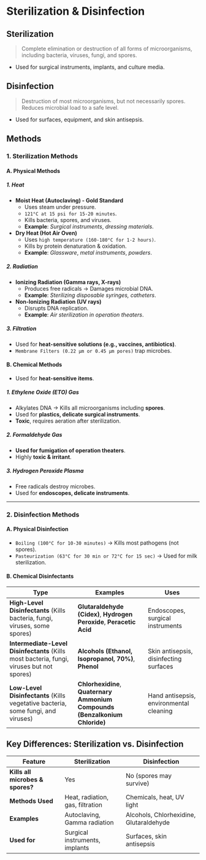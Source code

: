 # Sterilization & Disinfection

## Sterilization

> Complete elimination or destruction of all forms of microorganisms, including bacteria, viruses, fungi, and spores.

- Used for surgical instruments, implants, and culture media.

## Disinfection

> Destruction of most microorganisms, but not necessarily spores.<br/>Reduces microbial load to a safe level.

- Used for surfaces, equipment, and skin antisepsis.

## Methods

### 1. Sterilization Methods

#### A. Physical Methods

##### 1. Heat

- **Moist Heat (Autoclaving) - Gold Standard**
  - Uses steam under pressure.
  - `121°C at 15 psi for 15-20 minutes`.
  - Kills bacteria, spores, and viruses.
  - **Example**: _Surgical instruments_, _dressing materials_.
- **Dry Heat (Hot Air Oven)**
  - Uses `high temperature (160-180°C for 1-2 hours)`.
  - Kills by protein denaturation & oxidation.
  - **Example**: _Glassware_, _metal instruments_, _powders_.

##### 2. Radiation

- **Ionizing Radiation (Gamma rays, X-rays)**
  - Produces free radicals → Damages microbial DNA.
  - **Example**: _Sterilizing disposable syringes, catheters_.
- **Non-Ionizing Radiation (UV rays)**
  - Disrupts DNA replication.
  - **Example**: _Air sterilization in operation theaters_.

##### 3. Filtration

- Used for **heat-sensitive solutions (e.g., vaccines, antibiotics)**.
- `Membrane Filters (0.22 μm or 0.45 μm pores)` trap microbes.

#### B. Chemical Methods

- Used for **heat-sensitive items**.

##### 1. Ethylene Oxide (ETO) Gas

- Alkylates DNA → Kills all microorganisms including **spores**.
- Used for **plastics, delicate surgical instruments**.
- **Toxic**, requires aeration after sterilization.

##### 2. Formaldehyde Gas

- **Used for fumigation of operation theaters**.
- Highly **toxic & irritant**.

##### 3. Hydrogen Peroxide Plasma

- Free radicals destroy microbes.
- Used for **endoscopes, delicate instruments**.

---

### 2. Disinfection Methods

#### A. Physical Disinfection

- `Boiling (100°C for 10-30 minutes)` → Kills most pathogens (not spores).
- `Pasteurization (63°C for 30 min or 72°C for 15 sec)` → Used for milk sterilization.

#### B. Chemical Disinfectants

| Type                                                                                      | Examples                                                                     | Uses                                    |
| ----------------------------------------------------------------------------------------- | ---------------------------------------------------------------------------- | --------------------------------------- |
| **High-Level Disinfectants** (Kills bacteria, fungi, viruses, some spores)                | **Glutaraldehyde (Cidex)**, **Hydrogen Peroxide**, **Peracetic Acid**        | Endoscopes, surgical instruments        |
| **Intermediate-Level Disinfectants** (Kills most bacteria, fungi, viruses but not spores) | **Alcohols (Ethanol, Isopropanol, 70%)**, **Phenol**                         | Skin antisepsis, disinfecting surfaces  |
| **Low-Level Disinfectants** (Kills vegetative bacteria, some fungi, and viruses)          | **Chlorhexidine**, **Quaternary Ammonium Compounds (Benzalkonium Chloride)** | Hand antisepsis, environmental cleaning |

## Key Differences: Sterilization vs. Disinfection

| Feature                          | Sterilization                    | Disinfection                            |
| -------------------------------- | -------------------------------- | --------------------------------------- |
| **Kills all microbes & spores?** | Yes                              | No (spores may survive)                 |
| **Methods Used**                 | Heat, radiation, gas, filtration | Chemicals, heat, UV light               |
| **Examples**                     | Autoclaving, Gamma radiation     | Alcohols, Chlorhexidine, Glutaraldehyde |
| **Used for**                     | Surgical instruments, implants   | Surfaces, skin antisepsis               |
